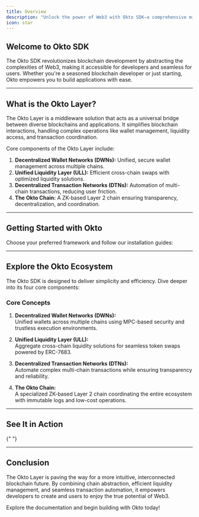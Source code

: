 ```yaml
---
title: Overview
description: "Unlock the power of Web3 with Okto SDK—a comprehensive middleware layer simplifying blockchain complexity. Discover its core components: DWNs, ULL, DTNs, and the Okto Chain."
icon: star
---
```


## Welcome to Okto SDK

The Okto SDK revolutionizes blockchain development by abstracting the complexities of Web3, making it accessible for developers and seamless for users. Whether you're a seasoned blockchain developer or just starting, Okto empowers you to build applications with ease.

---

## What is the Okto Layer?

The Okto Layer is a middleware solution that acts as a universal bridge between diverse blockchains and applications. It simplifies blockchain interactions, handling complex operations like wallet management, liquidity access, and transaction coordination.

Core components of the Okto Layer include:

1. **Decentralized Wallet Networks (DWNs):** Unified, secure wallet management across multiple chains.
2. **Unified Liquidity Layer (ULL):** Efficient cross-chain swaps with optimized liquidity solutions.
3. **Decentralized Transaction Networks (DTNs):** Automation of multi-chain transactions, reducing user friction.
4. **The Okto Chain:** A ZK-based Layer 2 chain ensuring transparency, decentralization, and coordination.

---

## Getting Started with Okto

Choose your preferred framework and follow our installation guides:

<Cards>
  <Card
    title="React Setup"
    href="/docs/setup/react"
    description="Set up Okto SDK in your React application with step-by-step instructions."
  />
  <Card
    title="Next.js Setup"
    href="/docs/setup/nextjs"
    description="Integrate Okto SDK into your Next.js project with our detailed guide."
  />
  <Card
    title="Quickstart Guide"
    href="/docs/guide/quickstart"
    description="Learn how to set up and build your first application using Okto SDK."
  />
  <Card
    title="Core Components"
    href="/docs/core/overview-dwns"
    description="Explore the architecture behind DWNs, ULL, DTNs, and the Okto Chain."
  />
</Cards>

---

## Explore the Okto Ecosystem

The Okto SDK is designed to deliver simplicity and efficiency. Dive deeper into its four core components:

### Core Concepts

1. **Decentralized Wallet Networks (DWNs):**  
   Unified wallets across multiple chains using MPC-based security and trustless execution environments.

2. **Unified Liquidity Layer (ULL):**  
   Aggregate cross-chain liquidity solutions for seamless token swaps powered by ERC-7683.

3. **Decentralized Transaction Networks (DTNs):**  
   Automate complex multi-chain transactions while ensuring transparency and reliability.

4. **The Okto Chain:**  
   A specialized ZK-based Layer 2 chain coordinating the entire ecosystem with immutable logs and low-cost operations.

---

## See It in Action

<Cards>
  <Card
    title="Showcase"
    href="https://docs.okto.tech/showcase"
    description="Discover live examples of what you can build with Okto SDK."
  />
  <Card
    title="Advanced dev helper tools"
    href="https://docs.okto.tech/tools"
    description="Explore advanced tools to help you build with Okto SDK."
  />
</Cards>{" "}

---

## Conclusion

The Okto Layer is paving the way for a more intuitive, interconnected blockchain future. By combining chain abstraction, efficient liquidity management, and seamless transaction automation, it empowers developers to create and users to enjoy the true potential of Web3.

Explore the documentation and begin building with Okto today!
